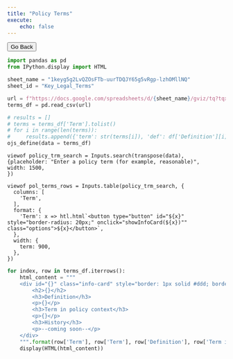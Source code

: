 ```yaml
---
title: "Policy Terms"
execute:
    echo: false
---
```


```{=html}
<button onclick="goBack()">Go Back</button>
```

```python
import pandas as pd
from IPython.display import HTML
```

```python
sheet_name = "1keyg5g2LvQZOsFTb-uurTDQJY65g5vRgp-lzhOMllNQ"
sheet_id = "Key_Legal_Terms"
```

```python
url = f"https://docs.google.com/spreadsheets/d/{sheet_name}/gviz/tq?tqx=out:csv&sheet={sheet_id}"
terms_df = pd.read_csv(url)
```

```python
# results = []
# terms = terms_df['Term'].tolist()
# for i in range(len(terms)):
#     results.append({'term': str(terms[i]), 'def': df['Definition'][i], 'def_source'})
ojs_define(data = terms_df)
```
```{=html}
<div class="search-bar">
```
```ojs
viewof policy_trm_search = Inputs.search(transpose(data), 
{placeholder: "Enter a policy term (for example, reasonable)", 
width: 1500,
})
```
```{=html}
</div>
```
```{=html}
<div class="entries-wrap">
```
```ojs
viewof pol_terms_rows = Inputs.table(policy_trm_search, {
  columns: [
    'Term',
  ],
  format: {
    'Term': x => htl.html`<button type="button" id="${x}" style="border-radius: 20px;" onclick="showInfoCard(${x})"" class="options">${x}</button>`,
  },
  width: { 
    term: 900,
  },
})
```
```{=html}
</div>
```
```python
for index, row in terms_df.iterrows():
    html_content = """
    <div id="{}" class="info-card" style="border: 1px solid #ddd; border-radius: 20px; padding: 10px; margin: 10px;">
        <h2>{}</h2>
        <h3>Definition</h3>
        <p>{}</p>
        <h3>Term in policy context</h3>
        <p>{}</p>
        <h3>History</h3>
        <p>--coming soon--</p>
    </div>
    """.format(row['Term'], row['Term'], row['Definition'], row['Term in context'])
    display(HTML(html_content)) 
```

```{=html}
<script>
    const outputCells = document.querySelectorAll('.cell');
    const tableCell = outputCells[2];
    const entriesWrap = document.querySelector('.entries-wrap');
    const searchBar = document.querySelector('.search-bar');

    function showInfoCard(btn) {
        // hide table
        tableCell.style.display = 'none';
        entriesWrap.style.display = 'none';
        searchBar.style.display = 'none';
        // show content for only the element clicked
        // console.log(this)
        let iD = btn.id;
        console.log(iD)
        let infoCard = document.querySelector(`div#${iD}`);
        console.log(infoCard)
        infoCard.style.display = 'block';
        // highlight correct LEA spot on plotly map 

        // show back arrow button that will show the map as before and the table of all LEAs

    }

    // 2) Event listener for back arrow button
    
    // Function to go back in the browser's history
    function goBack() {
      // window.history.back();
        // hide table
        tableCell.style.display = 'block';
        entriesWrap.style.display = 'block';
        searchBar.style.display = 'block';
        let infoCard = document.querySelector(".info-card");
        infoCard.style.display = 'none';
    }

    
</script>
```

<!-- ```{ojs}
ejs = require('ejs');
users = ['geddy', 'neil', 'alex'];

// Just one template
ejs.render('<script>alert("helloo);</script>');
// => '<p>geddy | neil | alex</p>'
``` -->
